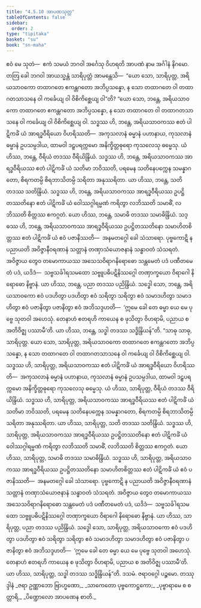 ```yaml
---
title: "4.5.10 အာပဏသုတ္တ"
tableOfContents: false
sidebar:
  order: 2
type: "tipitaka"
basket: "su"
book: "sn-maha"
---
```



<DynamicBreadcrumb />

<Division number="520" book="sn-maha">

<Paragraph number="1178" book="sn-maha">
ဧဝံ မေ သုတံ—  ဧကံ သမယံ ဘဂဝါ အင်္ဂေသု ဝိဟရတိ အာပဏံ နာမ အင်္ဂါနံ နိဂမော. တတြ ခေါ ဘဂဝါ အာယသ္မန္တံ သာရိပုတ္တံ အာမန္တေသိ—  “ယော သော, သာရိပုတ္တ, အရိယသာဝကော တထာဂတေ ဧကန္တဂတော အဘိပ္ပသန္နော, န သော တထာဂတေ ဝါ တထာဂတသာသနေ ဝါ ကင်္ခေယျ ဝါ ဝိစိကိစ္ဆေယျ ဝါ”တိ?
</Paragraph>

<Paragraph number="1179" book="sn-maha">
“ယော သော, ဘန္တေ, အရိယသာဝကော တထာဂတေ ဧကန္တဂတော အဘိပ္ပသန္နော, န သော တထာဂတေ ဝါ တထာဂတသာသနေ ဝါ ကင်္ခေယျ ဝါ ဝိစိကိစ္ဆေယျ ဝါ. သဒ္ဓဿ ဟိ, ဘန္တေ, အရိယသာဝကဿ ဧတံ ပါဋိကင်္ခံ ယံ အာရဒ္ဓဝီရိယော ဝိဟရိဿတိ—  အကုသလာနံ ဓမ္မာနံ ပဟာနာယ, ကုသလာနံ ဓမ္မာနံ ဥပသမ္ပဒါယ, ထာမဝါ ဒဠှပရက္ကမော အနိက္ခိတ္တဓုရော ကုသလေသု ဓမ္မေသု. ယံ ဟိဿ, ဘန္တေ, ဝီရိယံ တဒဿ ဝီရိယိန္ဒြိယံ.
</Paragraph>

<Paragraph number="1180" book="sn-maha">
သဒ္ဓဿ ဟိ, ဘန္တေ, အရိယသာဝကဿ အာရဒ္ဓဝီရိယဿ ဧတံ ပါဋိကင်္ခံ ယံ သတိမာ ဘဝိဿတိ, ပရမေန သတိနေပက္ကေန သမန္နာဂတော, စိရကတမ္ပိ စိရဘာသိတမ္ပိ သရိတာ အနုဿရိတာ. ယာ ဟိဿ, ဘန္တေ, သတိ တဒဿ သတိန္ဒြိယံ.
</Paragraph>

<Paragraph number="1181" book="sn-maha">
သဒ္ဓဿ ဟိ, ဘန္တေ, အရိယသာဝကဿ အာရဒ္ဓဝီရိယဿ ဥပဋ္ဌိတဿတိနော ဧတံ ပါဋိကင်္ခံ ယံ ဝေါဿဂ္ဂါရမ္မဏံ ကရိတွာ လဘိဿတိ သမာဓိံ, လဘိဿတိ စိတ္တဿ ဧကဂ္ဂတံ. ယော ဟိဿ, ဘန္တေ, သမာဓိ တဒဿ သမာဓိန္ဒြိယံ.
</Paragraph>

<Paragraph number="1182" book="sn-maha">
သဒ္ဓဿ ဟိ, ဘန္တေ, အရိယသာဝကဿ အာရဒ္ဓဝီရိယဿ ဥပဋ္ဌိတဿတိနော သမာဟိတစိတ္တဿ ဧတံ ပါဋိကင်္ခံ ယံ ဧဝံ ပဇာနိဿတိ—  အနမတဂ္ဂေါ ခေါ သံသာရော. ပုဗ္ဗကောဋိ န ပညာယတိ အဝိဇ္ဇာနီဝရဏာနံ သတ္တာနံ တဏှာသံယောဇနာနံ သန္ဓာဝတံ သံသရတံ. အဝိဇ္ဇာယ တွေဝ တမောကာယဿ အသေသဝိရာဂနိရောဓော သန္တမေတံ ပဒံ ပဏီတမေတံ ပဒံ, ယဒိဒံ—  သဗ္ဗသင်္ခါရသမထော သဗ္ဗူပဓိပဋိနိဿဂ္ဂေါ တဏှာက္ခယော ဝိရာဂေါ နိရောဓော နိဗ္ဗာနံ. ယာ ဟိဿ, ဘန္တေ, ပညာ တဒဿ ပညိန္ဒြိယံ.
</Paragraph>

<Paragraph number="1183" book="sn-maha">
သဒ္ဓေါ သော, ဘန္တေ, အရိယသာဝကော ဧဝံ ပဒဟိတွာ ပဒဟိတွာ ဧဝံ သရိတွာ သရိတွာ ဧဝံ သမာဒဟိတွာ သမာဒဟိတွာ ဧဝံ ပဇာနိတွာ ပဇာနိတွာ ဧဝံ အဘိသဒ္ဒဟတိ—  ‘ဣမေ ခေါ တေ ဓမ္မာ ယေ မေ ပုဗ္ဗေ သုတဝါ အဟေသုံ. တေနာဟံ ဧတရဟိ ကာယေန စ ဖုသိတွာ ဝိဟရာမိ, ပညာယ စ အတိဝိဇ္ဈ ပဿာမီ’တိ. ယာ ဟိဿ, ဘန္တေ, သဒ္ဓါ တဒဿ သဒ္ဓိန္ဒြိယန်”တိ.
</Paragraph>

<Paragraph number="1184" book="sn-maha">
“သာဓု သာဓု, သာရိပုတ္တ. ယော သော, သာရိပုတ္တ, အရိယသာဝကော တထာဂတေ ဧကန္တဂတော အဘိပ္ပသန္နော, န သော တထာဂတေ ဝါ တထာဂတသာသနေ ဝါ ကင်္ခေယျ ဝါ ဝိစိကိစ္ဆေယျ ဝါ. သဒ္ဓဿ ဟိ, သာရိပုတ္တ, အရိယသာဝကဿ ဧတံ ပါဋိကင်္ခံ ယံ အာရဒ္ဓဝီရိယော ဝိဟရိဿတိ—  အကုသလာနံ ဓမ္မာနံ ပဟာနာယ, ကုသလာနံ ဓမ္မာနံ ဥပသမ္ပဒါယ, ထာမဝါ ဒဠှပရက္ကမော အနိက္ခိတ္တဓုရော ကုသလေသု ဓမ္မေသု. ယံ ဟိဿ, သာရိပုတ္တ, ဝီရိယံ တဒဿ ဝီရိယိန္ဒြိယံ.
</Paragraph>

<Paragraph number="1185" book="sn-maha">
သဒ္ဓဿ ဟိ, သာရိပုတ္တ, အရိယသာဝကဿ အာရဒ္ဓဝီရိယဿ ဧတံ ပါဋိကင်္ခံ ယံ သတိမာ ဘဝိဿတိ, ပရမေန သတိနေပက္ကေန သမန္နာဂတော, စိရကတမ္ပိ စိရဘာသိတမ္ပိ သရိတာ အနုဿရိတာ. ယာ ဟိဿ, သာရိပုတ္တ, သတိ တဒဿ သတိန္ဒြိယံ.
</Paragraph>

<Paragraph number="1186" book="sn-maha">
သဒ္ဓဿ ဟိ, သာရိပုတ္တ, အရိယသာဝကဿ အာရဒ္ဓဝီရိယဿ ဥပဋ္ဌိတဿတိနော ဧတံ ပါဋိကင်္ခံ ယံ ဝေါဿဂ္ဂါရမ္မဏံ ကရိတွာ လဘိဿတိ သမာဓိံ, လဘိဿတိ စိတ္တဿ ဧကဂ္ဂတံ. ယော ဟိဿ, သာရိပုတ္တ, သမာဓိ တဒဿ သမာဓိန္ဒြိယံ.
</Paragraph>

<Paragraph number="1187" book="sn-maha">
သဒ္ဓဿ ဟိ, သာရိပုတ္တ, အရိယသာဝကဿ အာရဒ္ဓဝီရိယဿ ဥပဋ္ဌိတဿတိနော သမာဟိတစိတ္တဿ ဧတံ ပါဋိကင်္ခံ ယံ ဧဝံ ပဇာနိဿတိ—  အနမတဂ္ဂေါ ခေါ သံသာရော. ပုဗ္ဗကောဋိ န ပညာယတိ အဝိဇ္ဇာနီဝရဏာနံ သတ္တာနံ တဏှာသံယောဇနာနံ သန္ဓာဝတံ သံသရတံ. အဝိဇ္ဇာယ တွေဝ တမောကာယဿ အသေသဝိရာဂနိရောဓော သန္တမေတံ ပဒံ ပဏီတမေတံ ပဒံ, ယဒိဒံ—  သဗ္ဗသင်္ခါရသမထော သဗ္ဗူပဓိပဋိနိဿဂ္ဂေါ တဏှာက္ခယော ဝိရာဂေါ နိရောဓော နိဗ္ဗာနံ. ယာ ဟိဿ, သာရိပုတ္တ, ပညာ တဒဿ ပညိန္ဒြိယံ.
</Paragraph>

<Paragraph number="1188" book="sn-maha">
သဒ္ဓေါ သော, သာရိပုတ္တ, အရိယသာဝကော ဧဝံ ပဒဟိတွာ ပဒဟိတွာ ဧဝံ သရိတွာ သရိတွာ ဧဝံ သမာဒဟိတွာ သမာဒဟိတွာ ဧဝံ ပဇာနိတွာ ပဇာနိတွာ ဧဝံ အဘိသဒ္ဒဟတိ—  ‘ဣမေ ခေါ တေ ဓမ္မာ ယေ မေ ပုဗ္ဗေ သုတဝါ အဟေသုံ. တေနာဟံ ဧတရဟိ ကာယေန စ ဖုသိတွာ ဝိဟရာမိ, ပညာယ စ အတိဝိဇ္ဈ ပဿာမီ’တိ. ယာ ဟိဿ, သာရိပုတ္တ, သဒ္ဓါ တဒဿ သဒ္ဓိန္ဒြိယန်”တိ.

</Paragraph>
</Division>

<Paragraph number="1189" type="center" book="sn-maha">
ဒသမံ.



</Paragraph>

<Paragraph number="1190" type="center" book="sn-maha">
ဇရာဝဂ္ဂေါ ပဉ္စမော.



</Paragraph>

<Paragraph number="1191" type="center" book="sn-maha">
တဿုဒ္ဒါနံ


</Paragraph>

<Paragraph number="1192" type="verses" book="sn-maha">
_ဇရာ ဥဏ္ဏာဘော ဗြာဟ္မဏော,_  
_သာကေတော ပုဗ္ဗကောဋ္ဌကော;_  
_ပုဗ္ဗာရာမေ စ စတ္တာရိ,_  
_ပိဏ္ဍောလော အာပဏေန စာတိ._
</Paragraph>